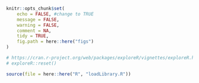
<style>
    body .main-container {
        max-width: 90%;
    }
</style>



<!-- ```{r global_options} -->
<!-- knitr::opts_chunk$set(fig.width = 12, fig.height = 8, fig.path = 'Figs/', echo = FALSE, warning = FALSE, message = FALSE, error = FALSE, eval = TRUE, tidy = TRUE, comment = NA, cache = TRUE) -->
<!-- ``` -->



```r
knitr::opts_chunk$set(
	echo = FALSE, #change to TRUE
	message = FALSE,
	warning = FALSE,
	comment = NA,
	tidy = TRUE,
	fig.path = here::here("figs")
)
```



```r
# https://cran.r-project.org/web/packages/exploreR/vignettes/exploreR.html
# exploreR::reset()
```




```r
source(file = here::here("R", "loadLibrary.R"))
```


